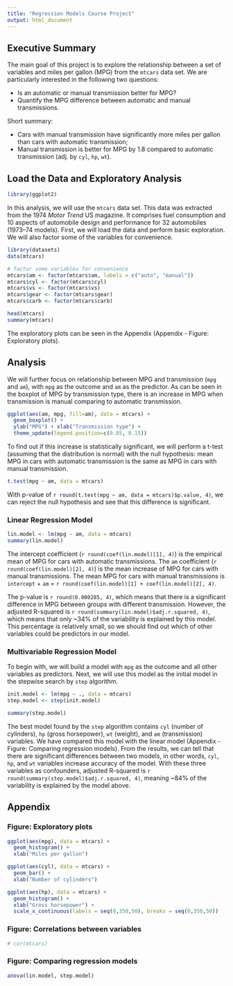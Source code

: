 ```yaml
---
title: "Regression Models Course Project"
output: html_document
---
```


## Executive Summary

The main goal of this project is to explore the relationship between a set of variables and miles per gallon (MPG) from the `mtcars` data set. We are particularly interested in the following two questions:

* Is an automatic or manual transmission better for MPG?
* Quantify the MPG difference between automatic and manual transmissions.

Short summary:

* Cars with manual transmission have significantly more miles per gallon than cars with automatic transmission;
* Manual transmission is better for MPG by 1.8 compared to automatic transmission (adj. by `cyl`, `hp`, `wt`).

## Load the Data and Exploratory Analysis

```r
library(ggplot2)
```

In this analysis, we will use the `mtcars` data set. This data was extracted from the 1974 *Motor Trend* US magazine. It comprises fuel consumption and 10 aspects of automobile design and performance for 32 automobiles (1973–74 models). First, we will load the data and perform basic exploration. We will also factor some of the variables for convenience.

```r
library(datasets)
data(mtcars)
```

```r
# factor some variables for convenience
mtcars$am <- factor(mtcars$am, labels = c("auto", "manual"))
mtcars$cyl <- factor(mtcars$cyl)
mtcars$vs <- factor(mtcars$vs)
mtcars$gear <- factor(mtcars$gear)
mtcars$carb <- factor(mtcars$carb)
```

```r
head(mtcars)
summary(mtcars)
```

The exploratory plots can be seen in the Appendix (Appendix - Figure: Exploratory plots). 

## Analysis

We will further focus on relationship between MPG and transmission (`mpg` and `am`), with `mpg` as the outcome and `am` as the predictor. As can be seen in the boxplot of MPG by transmission type, there is an increase in MPG when transmission is manual comparing to automatic transmission.

```r
ggplot(aes(am, mpg, fill=am), data = mtcars) + 
  geom_boxplot() + 
  ylab("MPG") + xlab("Transmission type") + 
  theme_update(legend.position=c(0.85, 0.15))
```

To find out if this increase is statistically significant, we will perform a t-test (assuming that the distribution is normal) with the null hypothesis: mean MPG in cars with automatic transmission is the same as MPG in cars with manual transmission.

```r
t.test(mpg ~ am, data = mtcars)
```

With p-value of ``r round(t.test(mpg ~ am, data = mtcars)$p.value, 4)``, we can reject the null hypothesis and see that this difference is significant.


### Linear Regression Model

```r
lin.model <- lm(mpg ~ am, data = mtcars)
summary(lin.model)
```

The intercept coefficient (``r round(coef(lin.model)[1], 4)``) is the empirical mean of MPG for cars with automatic transmissions. The `am` coefficient (``r round(coef(lin.model)[2], 4)``) is the mean increase of MPG for cars with manual transmissions. The mean MPG for cars with manual transmissions is `intercept` + `am` = ``r round(coef(lin.model)[1] + coef(lin.model)[2], 4)``.

The p-value is `r round(0.000285, 4)`, which means that there is a significant difference in MPG between groups with different transmission. However, the adjusted R-squared is ``r round(summary(lin.model)$adj.r.squared, 4)``, which means that only ~34% of the variability is explained by this model. This percentage is relatively small, so we should find out which of other variables could be predictors in our model.

### Multivariable Regression Model

To begin with, we will build a model with `mpg` as the outcome and all other variables as predictors. Next, we will use this model as the initial model in the stepwise search by `step` algorithm.

```r
init.model <- lm(mpg ~ ., data = mtcars)
step.model <- step(init.model)
```
```r
summary(step.model)
```

The best model found by the `step` algorithm contains `cyl` (number of cylinders), `hp` (gross horsepower), `wt` (weight), and `am` (transmission) variables. We have compared this model with the linear model (Appendix - Figure: Comparing regression models). From the results, we can tell that there are significant differences between two models, in other words, `cyl`, `hp`, and `wt` variables increase accuracy of the model. With these three variables as confounders, adjusted R-squared is ``r round(summary(step.model)$adj.r.squared, 4)``, meaning ~84% of the variability is explained by the model above.

## Appendix

### Figure: Exploratory plots
```r
ggplot(aes(mpg), data = mtcars) + 
  geom_histogram() + 
  xlab("Miles per gallon")

ggplot(aes(cyl), data = mtcars) + 
  geom_bar() + 
  xlab("Number of cylinders")

ggplot(aes(hp), data = mtcars) + 
  geom_histogram() + 
  xlab("Gross horsepower") + 
  scale_x_continuous(labels = seq(0,350,50), breaks = seq(0,350,50))
```

### Figure: Correlations between variables
```r
# cor(mtcars)
```

### Figure: Comparing regression models
```r
anova(lin.model, step.model)
```
